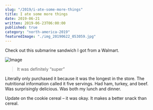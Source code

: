 ```yaml
---
slug: "/2019/i-ate-some-more-things"
title: I ate some more things
date: 2019-06-21
written: 2019-06-23T06:00:00
published: true
category: "north-america-2019"
featuredImage: "./img_20190622_053059.jpg"
---
```


Check out this submarine sandwich I got from a Walmart.

![Image](./img_20190622_053059.jpg)

> It was definitely “super”

Literally only purchased it because it was the longest in the store. The nutritional information called it five servings. Had ham, turkey, and beef. Was surprisingly delicious. Was both my lunch and dinner.

Update on the cookie cereal – it was okay. It makes a better snack than cereal.